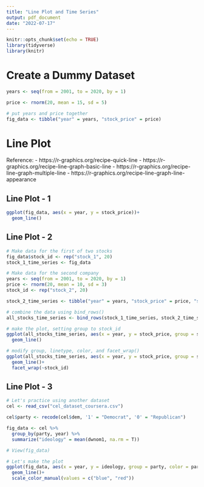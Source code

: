 ```yaml
---
title: "Line Plot and Time Series"
output: pdf_document
date: "2022-07-17"
---
```


```r
knitr::opts_chunk$set(echo = TRUE)
library(tidyverse)
library(knitr)
```

# Create a Dummy Dataset

```r
years <- seq(from = 2001, to = 2020, by = 1)

price <- rnorm(20, mean = 15, sd = 5)

# put years and price together
fig_data <- tibble("year" = years, "stock_price" = price)
```

# Line Plot
Reference: 
  - https://r-graphics.org/recipe-quick-line
  - https://r-graphics.org/recipe-line-graph-basic-line
  - https://r-graphics.org/recipe-line-graph-multiple-line
  - https://r-graphics.org/recipe-line-graph-line-appearance

## Line Plot - 1
```r
ggplot(fig_data, aes(x = year, y = stock_price))+
  geom_line()
```

## Line Plot - 2
```r
# Make data for the first of two stocks
fig_data$stock_id <- rep("stock_1", 20)
stock_1_time_series <- fig_data

# Make data for the second company
years <- seq(from = 2001, to = 2020, by = 1)
price <- rnorm(20, mean = 10, sd = 3)
stock_id <- rep("stock_2", 20)

stock_2_time_series <- tibble("year" = years, "stock_price" = price, "stock_id" = stock_id)

# combine the data using bind_rows()
all_stocks_time_series <- bind_rows(stock_1_time_series, stock_2_time_series)

# make the plot, setting group to stock_id
ggplot(all_stocks_time_series, aes(x = year, y = stock_price, group = stock_id))+
  geom_line()

# modify group, linetype, color, and facet_wrap()
ggplot(all_stocks_time_series, aes(x = year, y = stock_price, group = stock_id, line_type = stock_id, color = stock_id))+
  geom_line()+
  facet_wrap(~stock_id)
```

## Line Plot - 3
```r
# Let's practice using another dataset
cel <- read_csv("cel_dataset_coursera.csv")

cel$party <- recode(cel$dem, '1' = "Democrat", '0' = "Republican")

fig_data <- cel %>%
  group_by(party, year) %>%
  summarize("ideology" = mean(dwnom1, na.rm = T))

# View(fig_data)

# Let's make the plot
ggplot(fig_data, aes(x = year, y = ideology, group = party, color = party))+
  geom_line()+
  scale_color_manual(values = c("blue", "red"))
```